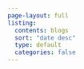 ---
page-layout: full
listing:
  contents: blogs
  sort: "date desc"
  type: default
  categories: false
---
